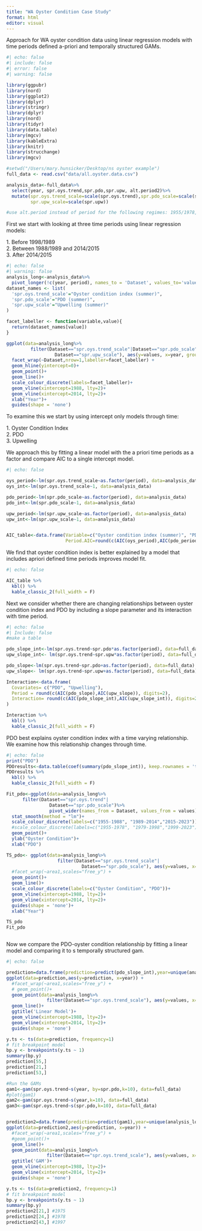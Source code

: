 ```yaml
---
title: "WA Oyster Condition Case Study"
format: html
editor: visual
---
```


Approach for WA oyster condition data using linear regression models with time periods defined a-priori and temporally structured GAMs.

```r
#| echo: false
#| include: false
#| error: false
#| warning: false

library(ggpubr)
library(nord)
library(ggplot2)
library(dplyr)
library(stringr)
library(dplyr)
library(nord)
library(tidyr)
library(data.table)
library(mgcv)
library(kableExtra)
library(knitr)
library(strucchange)
library(mgcv)

#setwd("/Users/mary.hunsicker/Desktop/ns oyster example")
full_data <- read.csv("data/all.oyster.data.csv")

analysis_data<-full_data%>%
  select(year, spr.oys.trend,spr.pdo,spr.upw, alt.period2)%>%
  mutate(spr.oys.trend_scale=scale(spr.oys.trend),spr.pdo_scale=scale(spr.pdo), 
         spr.upw_scale=scale(spr.upw))

#use alt.period instead of period for the following regimes: 1955/1978,1979/1998,1999/2023
```

First we start with looking at three time periods using linear regression models:

1\. Before 1998/1989\
2. Between 1988/1989 and 2014/2015\
3. After 2014/2015

```r
#| echo: false
#| warning: false
analysis_long<-analysis_data%>%
  pivot_longer(!c(year, period), names_to = 'Dataset', values_to='values')
dataset_names <- list(
  'spr.oys.trend_scale'="Oyster condition index (summer)",
  'spr.pdo_scale'="PDO (summer)",
  'spr.upw_scale'="Upwelling (summer)"
)

facet_labeller <- function(variable,value){
  return(dataset_names[value])
}

ggplot(data=analysis_long%>%
         filter(Dataset=="spr.oys.trend_scale"|Dataset=="spr.pdo_scale"|
                  Dataset=="spr.upw_scale"), aes(y=values, x=year, group=Dataset, col=Dataset)) +
  facet_wrap(~Dataset,nrow=1,labeller=facet_labeller) +
  geom_hline(yintercept=0)+
  geom_point()+
  geom_line()+
  scale_colour_discrete(labels=facet_labeller)+
  geom_vline(xintercept=1988, lty=2)+
  geom_vline(xintercept=2014, lty=2)+
  xlab("Year")+
  guides(shape = 'none')
```

To examine this we start by using intercept only models through time:

1\. Oyster Condition Index\
2. PDO\
3. Upwelling

We approach this by fitting a linear model with the a priori time periods as a factor and compare AIC to a single intercept model.

```r
#| echo: false

oys_period<-lm(spr.oys.trend_scale~as.factor(period), data=analysis_data)
oys_int<-lm(spr.oys.trend_scale~1, data=analysis_data)

pdo_period<-lm(spr.pdo_scale~as.factor(period), data=analysis_data)
pdo_int<-lm(spr.pdo_scale~1, data=analysis_data)

upw_period<-lm(spr.upw_scale~as.factor(period), data=analysis_data)
upw_int<-lm(spr.upw_scale~1, data=analysis_data)


AIC_table<-data.frame(Variable=c("Oyster condition index (summer)", "PDO (summer)", "Upwelling (summer)"), No.Period.AIC=round(c(AIC(oys_int),AIC(pdo_int),AIC(upw_int)),digits=2),
                      Period.AIC=round(c(AIC(oys_period),AIC(pdo_period),AIC(upw_period)),digits=2)) #Best.Model=c("Period","Period", "No difference"))

```

We find that oyster condition index is better explained by a model that includes apriori defined time periods improves model fit.

```r
#| echo: false

AIC_table %>%
  kbl() %>%
  kable_classic_2(full_width = F)
```

Next we consider whether there are changing relationships between oyster condition index and PDO by including a slope parameter and its interaction with time period.

```r
#| echo: false
#| Include: false
#make a table 

pdo_slope_int<-lm(spr.oys.trend~spr.pdo*as.factor(period), data=full_data)
upw_slope_int<- lm(spr.oys.trend~spr.upw*as.factor(period), data=full_data)

pdo_slope<-lm(spr.oys.trend~spr.pdo+as.factor(period), data=full_data)
upw_slope<- lm(spr.oys.trend~spr.upw+as.factor(period), data=full_data)

Interaction<-data.frame(
  Covariates= c("PDO", "Upwelling"),
  Period = round(c(AIC(pdo_slope),AIC(upw_slope)), digits=2),
  Interaction= round(c(AIC(pdo_slope_int),AIC(upw_slope_int)), digits=2)
)

Interaction %>%
  kbl() %>%
  kable_classic_2(full_width = F)
```

PDO best explains oyster condition index with a time varying relationship. We examine how this relationship changes through time.

```r
#| echo: false
print("PDO")
PDOresults<-data.table(coef(summary(pdo_slope_int)), keep.rownames = 'term')
PDOresults %>%
  kbl() %>%
  kable_classic_2(full_width = F)

Fit_pdo<-ggplot(data=analysis_long%>%
      filter(Dataset=="spr.oys.trend"|
                Dataset=="spr.pdo_scale")%>%
                pivot_wider(names_from = Dataset, values_from = values), aes(group=as.factor(period),col=as.factor(period), y=spr.oys.trend,x=spr.pdo_scale)) +
  stat_smooth(method = "lm")+
  scale_colour_discrete(labels=c("1955-1988", "1989-2014","2015-2023"))+
  #scale_colour_discrete(labels=c("1955-1978", "1979-1998","1999-2023"))+
  geom_point()+
  ylab("Oyster Condition")+
  xlab("PDO")

TS_pdo<- ggplot(data=analysis_long%>%
                   filter(Dataset=="spr.oys.trend_scale"|
                            Dataset=="spr.pdo_scale"), aes(y=values, x=year, group=Dataset, col=Dataset)) +
  #facet_wrap(~area1,scales="free_y") +
  geom_point()+
  geom_line()+
  scale_colour_discrete(labels=c("Oyster Condition", "PDO"))+
  geom_vline(xintercept=1988, lty=2)+
  geom_vline(xintercept=2014, lty=2)+
  guides(shape = 'none')+
  xlab("Year")

TS_pdo
Fit_pdo



```

Now we compare the PDO-oyster condition relationship by fitting a linear model and comparing it to s temporally structured gam.

```r
#| echo: false

prediction=data.frame(prediction=predict(pdo_slope_int),year=unique(analysis_long$year))
ggplot(data=prediction,aes(y=prediction, x=year)) +
  #facet_wrap(~area1,scales="free_y") +
  # geom_point()+
  geom_point(data=analysis_long%>%
               filter(Dataset=="spr.oys.trend_scale"), aes(y=values, x=year, group=Dataset, col=Dataset))+
  geom_line()+
  ggtitle('Linear Model')+
  geom_vline(xintercept=1988, lty=2)+
  geom_vline(xintercept=2014, lty=2)+
  guides(shape = 'none')

y.ts <- ts(data=prediction, frequency=1)
# fit breakpoint model
bp.y <- breakpoints(y.ts ~ 1)
summary(bp.y) 
prediction[55,] 
prediction[21,] 
prediction[53,] 

#Run the GAMs
gam1<-gam(spr.oys.trend~s(year, by=spr.pdo,k=10), data=full_data)
#plot(gam1)
gam2<-gam(spr.oys.trend~s(year,k=10), data=full_data)
gam3<-gam(spr.oys.trend~s(spr.pdo,k=10), data=full_data)


prediction2=data.frame(prediction=predict(gam1),year=unique(analysis_long$year))
ggplot(data=prediction2,aes(y=prediction, x=year)) +
  #facet_wrap(~area1,scales="free_y") +
  #geom_point()+
  geom_line()+
  geom_point(data=analysis_long%>%
               filter(Dataset=="spr.oys.trend_scale"), aes(y=values, x=year, group=Dataset, col=Dataset))+
  ggtitle('GAM')+
  geom_vline(xintercept=1988, lty=2)+
  geom_vline(xintercept=2014, lty=2)+
  guides(shape = 'none')

y.ts <- ts(data=prediction2, frequency=1)
# fit breakpoint model
bp.y <- breakpoints(y.ts ~ 1)
summary(bp.y) 
prediction2[21,] #1975
prediction2[24,] #1978
prediction2[43,] #1997

```
